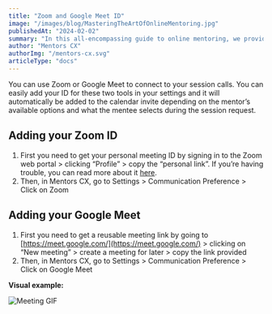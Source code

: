 ```yaml
---
title: "Zoom and Google Meet ID"
image: "/images/blog/MasteringTheArtOfOnlineMentoring.jpg"
publishedAt: "2024-02-02"
summary: "In this all-encompassing guide to online mentoring, we provide tips (for both mentors and mentees) to ensure a successful virtual mentoring experience."
author: "Mentors CX"
authorImg: "/mentors-cx.svg"
articleType: "docs"
---
```


You can use Zoom or Google Meet to connect to your session calls. You can easily add your ID for these two tools in your settings and it will automatically be added to the calendar invite depending on the mentor’s available options and what the mentee selects during the session request.

## Adding your Zoom ID

1. First you need to get your personal meeting ID by signing in to the Zoom web portal > clicking “Profile” > copy the “personal link”. If you’re having trouble, you can read more about it [here](https://support.zoom.com/hc/en/article?id=zm_kb&sysparm_article=KB0068443).
2. Then, in Mentors CX, go to Settings > Communication Preference > Click on Zoom

## Adding your Google Meet

1. First you need to get a reusable meeting link by going to [https://meet.google.com/](https://meet.google.com/) > clicking on “New meeting” > create a meeting for later > copy the link provided
2. Then, in Mentors CX, go to Settings > Communication Preference > Click on Google Meet

**Visual example:**

<img
  src="/assets/meetings_guide.gif"
  alt="Meeting GIF"
  class="mx-auto block rounded-lg"
/>
